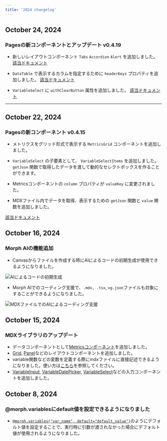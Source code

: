 ```yaml
---
title: '2024 changelog'
---
```


## October 24, 2024

### Pagesの新コンポーネントとアップデート v0.4.19

- 新しいレイアウトコンポーネント `Tabs` `Accordion` `Alert` を追加しました。 [該当ドキュメント](/data-application/ja/layout-components)

- `DataTable` で表示するカラムを指定するために `headerKeys` プロパティを追加しました。 [該当ドキュメント](/data-application/ja/data-components)

- `VariableSelect` に `withClearButton` 属性を追加しました。 [該当ドキュメント](/data-application/ja/use-variables)

---

## October 22, 2024

### Pagesの新コンポーネント v0.4.15

- メトリクスをグリッド形式で表示する `MetricsGrid` コンポーネントを追加しました。

- `VariableSelect` の子要素として、 `VariableSelectItems` を追加しました。 `getJson` 関数で取得したデータを渡して動的なセレクトボックスを作ることができます。

- Metricsコンポーネントの `column` プロパティが `valueKey` に変更されました。

- MDXファイル内でデータを取得、表示するための `getJson` 関数と `value` 関数を追加しました。

[該当ドキュメント](/data-application/ja/data-components)


## October 16, 2024

### Morph AIの機能追加

- Canvasからファイルを作成する時にAIによるコードの初期生成が使用できるようになりました。

<img
    src="/assets/images/changelog/2024/changelog-ai-code-generation.png"
    alt="AIによるコードの初期生成"
/>

- Morph AIでのコーディング支援で、`.mdx, .tsx`, `vg.json`ファイルも対象にすることができるようになりました。

<img
    src="/assets/images/changelog/2024/changelog-mdx-codeassistant.png"
    alt="MDXファイルでのAIによるコーディング支援"
/>

## October 15, 2024

### MDXライブラリのアップデート

- データコンポーネントとして[Metricsコンポーネント](/data-application/ja/data-components#metrics)を追加しました。
- [Grid](/data-application/ja/layout-components#grid), [Panel](/data-application/ja/layout-components#panel)などのレイアウトコンポーネントを追加しました。
- variable関数などの変数を定義する際にmdxファイルに直接記述できるようになりました。使い方は[こちら](/data-application/en/use-variables)を参照してください。
- [VariableInput](/data-application/ja/use-variables#variableinput), [VariableDatePicker](/data-application/ja/use-variables#variabledatepicker), [VariableSelect](/data-application/ja/use-variables#variableselect)などの入力コンポーネントを追加しました。

## October 8, 2024

### @morph.variablesにdefault値を設定できるようになりました

- [`@morph.variables("var_name", default="default_value")`](/sql-python/ja/python/morph-variables)のようにデフォルト値を設定することで、実行時に引数が渡されなかった場合にデフォルト値が使用されるようになりました。
